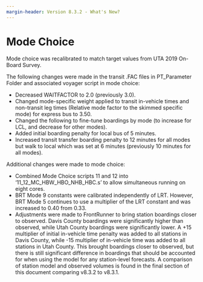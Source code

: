 ```yaml
---
margin-header: Version 8.3.2 - What's New?
---
```


# Mode Choice

Mode choice was recalibrated to match target values from UTA 2019 On-Board Survey.

The following changes were made in the transit .FAC files in PT_Parameter Folder and associated voyager script in mode choice: 

- Decreased WAITFACTOR to 2.0 (previously 3.0).
- Changed mode-specific weight applied to transit in-vehicle times and non-transit leg times (Relative mode factor to the skimmed specific mode) for express bus to 3.50.
- Changed the following to fine-tune boardings by mode (to increase for LCL, and decrease for other modes).
- Added initial boarding penalty for local bus of 5 minutes.
- Increased transit transfer boarding penalty to 12 minutes for all modes but walk to local which was set at 6 minutes (previously 10 minutes for all modes).

Additional changes were made to mode choice:

- Combined Mode Choice scripts 11 and 12 into '11_12_MC_HBW_HBO_NHB_HBC.s' to allow simultaneous running on eight cores.
- BRT Mode 9 constants were calibrated independently of LRT. However, BRT Mode 5 continues to use a multiplier of the LRT constant and was increased to 0.40 from 0.33.
- Adjustments were made to FrontRunner to bring station boardings closer to observed. Davis County boardings were significantly higher than observed, while Utah County boardings were significantly lower. A +15 multiplier of initial in-vehicle time penalty was added to all stations in Davis County, while -15 multiplier of in-vehicle time was added to all stations in Utah County. This brought boardings closer to observed, but there is still significant difference in boardings that should be accounted for when using the model for any station-level forecasts. A comparison of station model and observed volumes is found in the final section of this document comparing v8.3.2 to v8.3.1.
